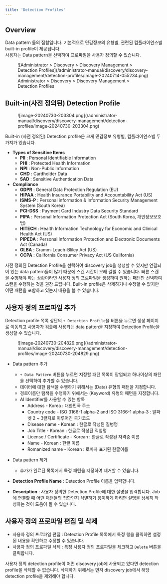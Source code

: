 ```yaml
---
title: 'Detection Profiles'
---
```



## Overview

Data pattern 들의 집합입니다. 기본적으로 민감정보의 유형별, 관련된 컴플라이언스별 built-in profile이 제공됩니다.<br/>사용자는 Data pattern을 선택하여 프로파일을 사용자 정의할 수 있습니다.

<figure data-layout="center" data-align="center">
![Administrator &gt; Discovery &gt; Discovery Management &gt; Detection Profiles](/administrator-manual/discovery/discovery-management/detection-profiles/image-20240714-055234.png)
<figcaption>
Administrator &gt; Discovery &gt; Discovery Management &gt; Detection Profiles
</figcaption>
</figure>


## Built-in(사전 정의된) Detection Profile

<figure data-layout="center" data-align="center">
![image-20240730-203304.png](/administrator-manual/discovery/discovery-management/detection-profiles/image-20240730-203304.png)
</figure>

Built-in (사전 정의된) Detection profile은 크게 민감정보 유형별, 컴플라이언스별 두가지가 있습니다.

*  **Types of Sensitive Items** 
    *  **PII**  : Personal Identifiable Information
    *  **PHI**  : Protected Health Information
    *  **NPI**  : Non-Public Information
    *  **CHD**  : Cardholder Data
    *  **SAD**  : Sensitive Authentication Data
*  **Compliance** 
    *  **GDPR**  : General Data Protection Regulation (EU)
    *  **HIPAA**  : Health Insurance Portability and Accountability Act (US)
    *  **ISMS-P** : Personal information & Information Security Management System (South Korea)
    *  **PCI-DSS**  : Payment Card Industry Data Security Standard
    *  **PIPA**  : Personal Information Protection Act (South Korea, 개인정보보호법)
    *  **HITECH**  : Health Information Technology for Economic and Clinical Health Act (US)
    *  **PIPEDA**  : Personal Information Protection and Electronic Documents Act (Canada)
    *  **GLBA**  : Gramm-Leach-Bliley Act (US)
    *  **CCPA**  : California Consumer Privacy Act (US California)

<Callout type="important">
사전 정의된 Detection Profile을 선택하여 discovery job을 생성할 수 있지만 연결되어 있는 data pattern들이 많기 때문에 스캔 시간이 오래 걸릴 수 있습니다. 빠른 스캔을 수행해야 하는 상황이라면 사용자 정의 프로파일을 생성하여 원하는 패턴만 선택하여 스캔을 수행하는 것을 권장 드립니다.
</Callout>

<Callout type="info">
Built-in profile은 삭제하거나 수정할 수 없지만 어떤 패턴을 포함하고 있는지 내용을 볼 수 있습니다.
</Callout>


## 사용자 정의 프로파일 추가

Detection profile 목록 상단의 `+ Detection Profile`을 버튼을 누르면 생성 페이지로 이동되고 사용자가 검출에 사용되는 data patten을 지정하여 Detection Profile을 생성할 수 있습니다.

<figure data-layout="center" data-align="center">
![image-20240730-204829.png](/administrator-manual/discovery/discovery-management/detection-profiles/image-20240730-204829.png)
</figure>

* Data pattern 추가
    * `+ Data Pattern` 버튼을 누르면 지정할 패턴 목록이 팝업되고 하나이상의 패턴을 선택하여 추가할 수 있습니다.
    * 데이터에 대한 탐색을 수행하기 위해서는 (Data) 유형의 패턴을 지정합니다.
    * 경로이름만 탬색을 수행하기 위해서는 (Keyword) 유형의 패턴을 지정합니다.
    * AI Identifier를 사용할 수 있는 항목 
        * Address - Korea : 대한민국 주소
        * Country code - ISO 3166-1 alpha-2 and ISO 3166-1 alpha-3 : 알파벳 2 ~ 3글자로 이루어진 국가코드
        * Disease name - Korean : 한글로 작성된 질병명
        * Job Title - Korean : 한글로 작성된 직업명
        * License / Certificate - Korean : 한글로 작성된 자격증 이름
        * Name - Korean : 한글 이름
        * Romanized name - Korean : 로마자 표기된 한글이름<br/>

* Data pattern 제거
    * 추가가 완료된 목록에서 특정 패턴을 지정하여 제거할 수 있습니다. <br/>  
*  **Detection Profile Name**  : Detection Profile 이름을 입력합니다.
*  **Description**  : 사용자 정의한 Detection Profile에 대한 설명을 입력합니다. Job에 연결할 때 어떤 패턴들의 집합인지 식별하기 용이하게 하려면 설명을 상세히 작성하는 것이 도움이 될 수 있습니다.


## 사용자 정의 프로파일 편집 및 삭제

* 사용자 정의 프로파일 편집 : Detection Profile 목록에서 특정 행을 클릭하면 설정된 내용을 확인하고 수정할 수 있습니다.<br/> 
* 사용자 정의 프로파일 삭제 : 특정 사용자 정의 프로파일을 체크하고 `Delete` 버튼을 클릭합니다.<br/> 

<Callout type="important">
사용자 정의 detection profile이 어떤 discovery job에 사용되고 있다면 detection profile을 삭제할 수 없습니다. 삭제하기 위해서는 먼저 discovery job에서 해당 detection profile을 제외해야 합니다.
</Callout>


